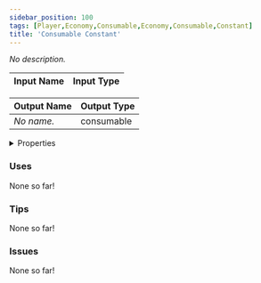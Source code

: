 ```yaml
---
sidebar_position: 100
tags: [Player,Economy,Consumable,Economy,Consumable,Constant]
title: 'Consumable Constant'
---
```


*No description.*




<EsbSvg />

| Input Name | Input Type |
|-----------|-----------|

| Output Name | Output Type |
|-----------|-----------|
| *No name.* | consumable |


<details>
  <summary>Properties</summary>
  <div>
    <div>
    <table>
      <thead>
        <tr>
          <th>Is beta required?</th>
          <th>❌</th>
        </tr>
        <tr>
          <th>Is this chip a trolling risk?</th>
          <th>❌</th>
        </tr>
        <tr>
          <th>Is this chip a role assignment risk?</th>
          <th>❌</th>
        </tr>
        <tr>
          <th>Chip UUID</th>
          <th>3dc63876-39a9-4828-9967-67821e620cb1</th>
        </tr>
      </thead>
    </table>
    </div>
  </div>
</details>

### Uses

None so far!

### Tips

None so far!

### Issues

None so far!